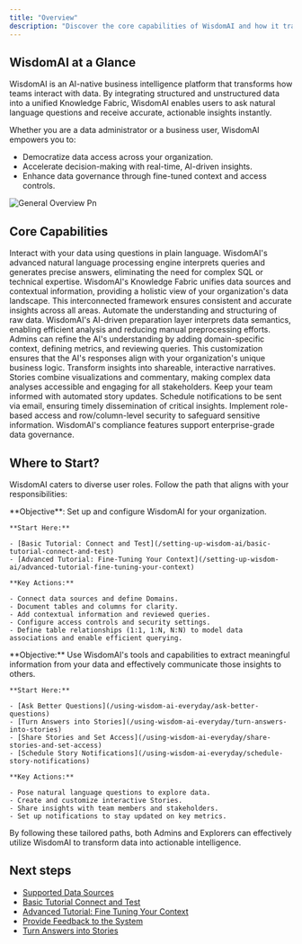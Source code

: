 ```yaml
---
title: "Overview"
description: "Discover the core capabilities of WisdomAI and how it transforms data into interactive, insightful stories. This page helps you understand what WisdomAI can do and guides you through the right path based on your role, whether you are managing data and settings as an Admin or exploring insights and sharing stories as an Explorer."
---
```


## WisdomAI at a Glance

WisdomAI is an AI-native business intelligence platform that transforms how teams interact with data. By integrating structured and unstructured data into a unified Knowledge Fabric, WisdomAI enables users to ask natural language questions and receive accurate, actionable insights instantly.

Whether you are a data administrator or a business user, WisdomAI empowers you to:

- Democratize data access across your organization.
- Accelerate decision-making with real-time, AI-driven insights.
- Enhance data governance through fine-tuned context and access controls.

![General Overview Pn](/images/general-overview.png)

## Core Capabilities

<Steps>
  <Step title="Natural Language Interactions" icon="check">
    Interact with your data using questions in plain language. WisdomAI's advanced natural language processing engine interprets queries and generates precise answers, eliminating the need for complex SQL or technical expertise.
  </Step>
  <Step title="Knowledge Fabric" icon="check">
    WisdomAI's Knowledge Fabric unifies data sources and contextual information, providing a holistic view of your organization's data landscape. This interconnected framework ensures consistent and accurate insights across all areas.
  </Step>
  <Step title="AI-Powered Data Preparation" icon="check">
    Automate the understanding and structuring of raw data. WisdomAI's AI-driven preparation layer interprets data semantics, enabling efficient analysis and reducing manual preprocessing efforts.
  </Step>
  <Step title="Contextual Fine-Tuning" icon="check">
    Admins can refine the AI's understanding by adding domain-specific context, defining metrics, and reviewing queries. This customization ensures that the AI's responses align with your organization's unique business logic.
  </Step>
  <Step title="Interactive Stories" icon="check">
    Transform insights into shareable, interactive narratives. Stories combine visualizations and commentary, making complex data analyses accessible and engaging for all stakeholders.
  </Step>
  <Step title="Scheduled Notifications" icon="check">
    Keep your team informed with automated story updates. Schedule notifications to be sent via email, ensuring timely dissemination of critical insights.
  </Step>
  <Step title="Granular Access Controls" icon="check">
    Implement role-based access and row/column-level security to safeguard sensitive information. WisdomAI's compliance features support enterprise-grade data governance.
  </Step>
</Steps>

## Where to Start?

WisdomAI caters to diverse user roles. Follow the path that aligns with your responsibilities:

<Tabs>
  <Tab title="Admins (Data Administrators)">
    **Objective**: Set up and configure WisdomAI for your organization.

    **Start Here:**

    - [Basic Tutorial: Connect and Test](/setting-up-wisdom-ai/basic-tutorial-connect-and-test)
    - [Advanced Tutorial: Fine-Tuning Your Context](/setting-up-wisdom-ai/advanced-tutorial-fine-tuning-your-context)

    **Key Actions:**

    - Connect data sources and define Domains.
    - Document tables and columns for clarity.
    - Add contextual information and reviewed queries.
    - Configure access controls and security settings.
    - Define table relationships (1:1, 1:N, N:N) to model data associations and enable efficient querying.
  </Tab>
  <Tab title="Explorers (Business Users)">
    **Objective:** Use WisdomAI's tools and capabilities to extract meaningful information from your data and effectively communicate those insights to others.

    **Start Here:**

    - [Ask Better Questions](/using-wisdom-ai-everyday/ask-better-questions)
    - [Turn Answers into Stories](/using-wisdom-ai-everyday/turn-answers-into-stories)
    - [Share Stories and Set Access](/using-wisdom-ai-everyday/share-stories-and-set-access)
    - [Schedule Story Notifications](/using-wisdom-ai-everyday/schedule-story-notifications)

    **Key Actions:**

    - Pose natural language questions to explore data.
    - Create and customize interactive Stories.
    - Share insights with team members and stakeholders.
    - Set up notifications to stay updated on key metrics.
  </Tab>
</Tabs>

By following these tailored paths, both Admins and Explorers can effectively utilize WisdomAI to transform data into actionable intelligence.

## Next steps

- [Supported Data Sources](/getting-started/supported-data-sources)
- [Basic Tutorial Connect and Test](/setting-up-wisdom-ai/Basic-Tutorial-Connect-and-test)
- [Advanced Tutorial: Fine Tuning Your Context](/setting-up-wisdom-ai/advanced-tutorial-fine-tuning-your-context)
- [Provide Feedback to the System](/setting-up-wisdom-ai/provide-feedback-to-the-system)
- [Turn Answers into Stories](/using-wisdom-ai-everyday/turn-answers-into-stories)